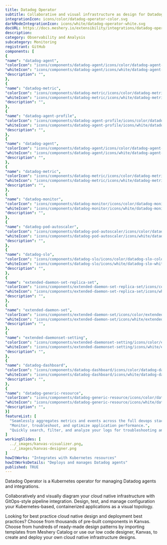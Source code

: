 ```yaml
---
title: Datadog Operator
subtitle: Collaborative and visual infrastructure as design for Datadog Operator
integrationIcon: icons/color/datadog-operator-color.svg
darkModeIntegrationIcon: icons/white/datadog-operator-white.svg
docURL: https://docs.meshery.io/extensibility/integrations/datadog-operator
description: 
category: Observability and Analysis
subcategory: Monitoring
registrant: GitHub
components: [
{
"name": "datadog-agent",
"colorIcon": "icons/components/datadog-agent/icons/color/datadog-agent-color.svg",
"whiteIcon": "icons/components/datadog-agent/icons/white/datadog-agent-white.svg",
"description": "",
},
{
"name": "datadog-metric",
"colorIcon": "icons/components/datadog-metric/icons/color/datadog-metric-color.svg",
"whiteIcon": "icons/components/datadog-metric/icons/white/datadog-metric-white.svg",
"description": "",
},
{
"name": "datadog-agent-profile",
"colorIcon": "icons/components/datadog-agent-profile/icons/color/datadog-agent-profile-color.svg",
"whiteIcon": "icons/components/datadog-agent-profile/icons/white/datadog-agent-profile-white.svg",
"description": "",
},
{
"name": "datadog-agent",
"colorIcon": "icons/components/datadog-agent/icons/color/datadog-agent-color.svg",
"whiteIcon": "icons/components/datadog-agent/icons/white/datadog-agent-white.svg",
"description": "",
},
{
"name": "datadog-metric",
"colorIcon": "icons/components/datadog-metric/icons/color/datadog-metric-color.svg",
"whiteIcon": "icons/components/datadog-metric/icons/white/datadog-metric-white.svg",
"description": "",
},
{
"name": "datadog-monitor",
"colorIcon": "icons/components/datadog-monitor/icons/color/datadog-monitor-color.svg",
"whiteIcon": "icons/components/datadog-monitor/icons/white/datadog-monitor-white.svg",
"description": "",
},
{
"name": "datadog-pod-autoscaler",
"colorIcon": "icons/components/datadog-pod-autoscaler/icons/color/datadog-pod-autoscaler-color.svg",
"whiteIcon": "icons/components/datadog-pod-autoscaler/icons/white/datadog-pod-autoscaler-white.svg",
"description": "",
},
{
"name": "datadog-slo",
"colorIcon": "icons/components/datadog-slo/icons/color/datadog-slo-color.svg",
"whiteIcon": "icons/components/datadog-slo/icons/white/datadog-slo-white.svg",
"description": "",
},
{
"name": "extended-daemon-set-replica-set",
"colorIcon": "icons/components/extended-daemon-set-replica-set/icons/color/extended-daemon-set-replica-set-color.svg",
"whiteIcon": "icons/components/extended-daemon-set-replica-set/icons/white/extended-daemon-set-replica-set-white.svg",
"description": "",
},
{
"name": "extended-daemon-set",
"colorIcon": "icons/components/extended-daemon-set/icons/color/extended-daemon-set-color.svg",
"whiteIcon": "icons/components/extended-daemon-set/icons/white/extended-daemon-set-white.svg",
"description": "",
},
{
"name": "extended-daemonset-setting",
"colorIcon": "icons/components/extended-daemonset-setting/icons/color/extended-daemonset-setting-color.svg",
"whiteIcon": "icons/components/extended-daemonset-setting/icons/white/extended-daemonset-setting-white.svg",
"description": "",
},
{
"name": "datadog-dashboard",
"colorIcon": "icons/components/datadog-dashboard/icons/color/datadog-dashboard-color.svg",
"whiteIcon": "icons/components/datadog-dashboard/icons/white/datadog-dashboard-white.svg",
"description": "",
},
{
"name": "datadog-generic-resource",
"colorIcon": "icons/components/datadog-generic-resource/icons/color/datadog-generic-resource-color.svg",
"whiteIcon": "icons/components/datadog-generic-resource/icons/white/datadog-generic-resource-white.svg",
"description": "",
}]
featureList: [
  "Seamlessly aggregates metrics and events across the full devops stack.",
  "Monitor, troubleshoot, and optimize application performance.",
  "Quickly search, filter, and analyze your logs for troubleshooting and open-ended exploration of your data."
]
workingSlides: [
  ../_images/kanvas-visualizer.png,
  ../_images/kanvas-designer.png
]
howItWorks: "Integrates with Kubernetes resources"
howItWorksDetails: "Deploys and manages Datadog agents"
published: TRUE
---
```

<p>
Datadog Operator is a Kubernetes operator for managing Datadog agents and integrations.
</p>
<p>
    Collaboratively and visually diagram your cloud native infrastructure with GitOps-style pipeline integration. Design, test, and manage configuration your Kubernetes-based, containerized applications as a visual topology.
</p>
<p>
    Looking for best practice cloud native design and deployment best practices? Choose from thousands of pre-built components in Kanvas. Choose from hundreds of ready-made design patterns by importing templates from Meshery Catalog or use our low code designer, Kanvas, to create and deploy your own cloud native infrastructure designs.
</p>
